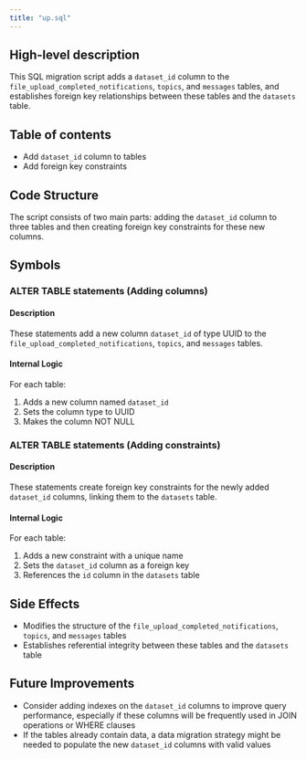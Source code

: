 ```yaml
---
title: "up.sql"
---
```


## High-level description
This SQL migration script adds a `dataset_id` column to the `file_upload_completed_notifications`, `topics`, and `messages` tables, and establishes foreign key relationships between these tables and the `datasets` table.

## Table of contents
- Add `dataset_id` column to tables
- Add foreign key constraints

## Code Structure
The script consists of two main parts: adding the `dataset_id` column to three tables and then creating foreign key constraints for these new columns.

## Symbols

### ALTER TABLE statements (Adding columns)
#### Description
These statements add a new column `dataset_id` of type UUID to the `file_upload_completed_notifications`, `topics`, and `messages` tables.

#### Internal Logic
For each table:
1. Adds a new column named `dataset_id`
2. Sets the column type to UUID
3. Makes the column NOT NULL

### ALTER TABLE statements (Adding constraints)
#### Description
These statements create foreign key constraints for the newly added `dataset_id` columns, linking them to the `datasets` table.

#### Internal Logic
For each table:
1. Adds a new constraint with a unique name
2. Sets the `dataset_id` column as a foreign key
3. References the `id` column in the `datasets` table

## Side Effects
- Modifies the structure of the `file_upload_completed_notifications`, `topics`, and `messages` tables
- Establishes referential integrity between these tables and the `datasets` table

## Future Improvements
- Consider adding indexes on the `dataset_id` columns to improve query performance, especially if these columns will be frequently used in JOIN operations or WHERE clauses
- If the tables already contain data, a data migration strategy might be needed to populate the new `dataset_id` columns with valid values